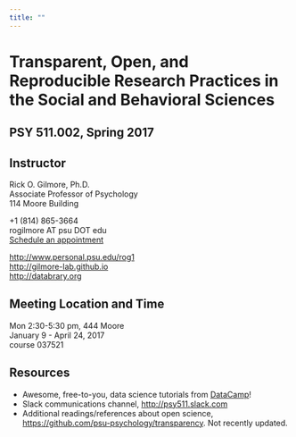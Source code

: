```yaml
---
title: ""
---
```


# Transparent, Open, and Reproducible Research Practices in the Social and Behavioral Sciences

## PSY 511.002, Spring 2017

## Instructor

Rick O. Gilmore, Ph.D.</br>
Associate Professor of Psychology</br>
114 Moore Building</br>

+1 (814) 865-3664</br>
rogilmore AT psu DOT edu</br>
[Schedule an appointment](http://doodle.com/rickgilmore)</br>

[http://www.personal.psu.edu/rog1](http://www.personal.psu.edu/rog1)</br>
[http://gilmore-lab.github.io](http://gilmore-lab.github.io)</br>
[http://databrary.org](http://databrary.org)

## Meeting Location and Time

Mon 2:30-5:30 pm, 444 Moore</br>
January 9 - April 24, 2017</br>
course 037521</br>

## Resources

- Awesome, free-to-you, data science tutorials from [DataCamp](https://www.datacamp.com/courses)!
- Slack communications channel, <http://psy511.slack.com>
- Additional readings/references about open science, <https://github.com/psu-psychology/transparency>. Not recently updated.
